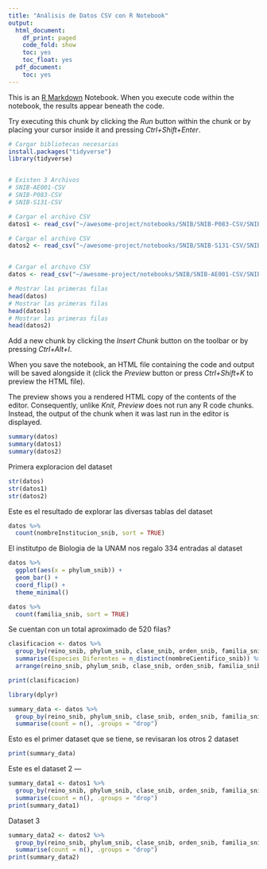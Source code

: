 ```yaml
---
title: "Análisis de Datos CSV con R Notebook"
output: 
  html_document:
    df_print: paged
    code_fold: show
    toc: yes
    toc_float: yes
  pdf_document:
    toc: yes
---
```



This is an [R Markdown](http://rmarkdown.rstudio.com) Notebook. When you execute code within the notebook, the results appear beneath the code. 

Try executing this chunk by clicking the *Run* button within the chunk or by placing your cursor inside it and pressing *Ctrl+Shift+Enter*. 

```r
# Cargar bibliotecas necesarias
install.packages("tidyverse")
library(tidyverse)


# Existen 3 Archivos 
# SNIB-AE001-CSV
# SNIB-P083-CSV
# SNIB-S131-CSV

# Cargar el archivo CSV
datos1 <- read_csv("~/awesome-project/notebooks/SNIB/SNIB-P083-CSV/SNIB-P083-CSV-Validado.csv")

# Cargar el archivo CSV
datos2 <- read_csv("~/awesome-project/notebooks/SNIB/SNIB-S131-CSV/SNIB-S131-CSV-Validado.csv")


# Cargar el archivo CSV
datos <- read_csv("~/awesome-project/notebooks/SNIB/SNIB-AE001-CSV/SNIB-AE001-CSV-Validado.csv")

# Mostrar las primeras filas
head(datos)
# Mostrar las primeras filas
head(datos1)
# Mostrar las primeras filas
head(datos2)
```

Add a new chunk by clicking the *Insert Chunk* button on the toolbar or by pressing *Ctrl+Alt+I*.

When you save the notebook, an HTML file containing the code and output will be saved alongside it (click the *Preview* button or press *Ctrl+Shift+K* to preview the HTML file).

The preview shows you a rendered HTML copy of the contents of the editor. Consequently, unlike *Knit*, *Preview* does not run any R code chunks. Instead, the output of the chunk when it was last run in the editor is displayed.
```r
summary(datos)
summary(datos1)
summary(datos2)
```

Primera exploracion del dataset

```r
str(datos)
str(datos1)
str(datos2)
```
Este es el resultado de explorar las diversas tablas del dataset

```r
datos %>% 
  count(nombreInstitucion_snib, sort = TRUE)
```
El institutpo de Biologia de la UNAM nos regalo 334 entradas al dataset
```r
datos %>% 
  ggplot(aes(x = phylum_snib)) +
  geom_bar() +
  coord_flip() +
  theme_minimal()
```


```r
datos %>% 
  count(familia_snib, sort = TRUE)
```
Se cuentan con un total aproximado de 520 filas?

```r
clasificacion <- datos %>%
  group_by(reino_snib, phylum_snib, clase_snib, orden_snib, familia_snib, genero_snib) %>%
  summarise(Especies_Diferentes = n_distinct(nombreCientifico_snib)) %>%
  arrange(reino_snib, phylum_snib, clase_snib, orden_snib, familia_snib, genero_snib)

print(clasificacion)
```

```r
library(dplyr)

summary_data <- datos %>%
  group_by(reino_snib, phylum_snib, clase_snib, orden_snib, familia_snib, condadoMunicipio_snib) %>%
  summarise(count = n(), .groups = "drop")

```
Esto es el primer dataset que se tiene, se revisaran los otros 2 dataset

```r
print(summary_data)
```

Este es el dataset 2 ---

``` r
summary_data1 <- datos1 %>%
  group_by(reino_snib, phylum_snib, clase_snib, orden_snib, familia_snib, condadoMunicipio_snib) %>%
  summarise(count = n(), .groups = "drop")
print(summary_data1)
```

Dataset 3
``` r
summary_data2 <- datos2 %>%
  group_by(reino_snib, phylum_snib, clase_snib, orden_snib, familia_snib, condadoMunicipio_snib) %>%
  summarise(count = n(), .groups = "drop")
print(summary_data2)
```